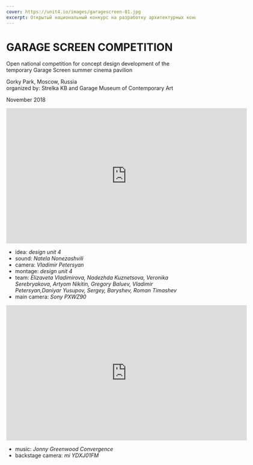 ```yaml
---
cover: https://unit4.io/images/garagescreen-01.jpg
excerpt: Открытый национальный конкурс на разработку архитектурных концепций временного павильона летнего кинотеатра музея современного искусства «Гараж»
---
```


# GARAGE SCREEN COMPETITION

Open national competition for concept design development of the temporary
Garage Screen summer cinema pavilion

Gorky Park, Moscow, Russia<br/>
organized by: Strelka KB and Garage Museum of Contemporary Art

November 2018

<iframe src="https://player.vimeo.com/video/299900344" width="640" height="360" frameborder="0" webkitallowfullscreen mozallowfullscreen allowfullscreen></iframe>

- idea: _design unit 4_
- sound: _Natela Nonezashvili_
- camera: _Vladimir Petersyan_
- montage: _design unit 4_
- team: _Elizaveta Vladimirova, Nadezhda Kuznetsova, Veronika Serebryakova, Artyom Nikitin, Gregory Baluev, Vladimir Petersyan,Daniyar Yusupov, Sergey, Baryshev, Roman Timashev_
- main camera: _Sony PXWZ90_

<iframe src="https://player.vimeo.com/video/299973652" width="640" height="360" frameborder="0" webkitallowfullscreen mozallowfullscreen allowfullscreen></iframe>

- music: _Jonny Greenwood Convergence_
- backstage camera: _mi YDXJ01FM_

